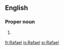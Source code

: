 ==English==

===Proper noun===
{{en-proper noun}}

# {{rare}} {{alternative spelling of|[[Raphael]]}}

[[fr:Rafael]]
[[is:Rafael]]
[[sr:Rafael]]